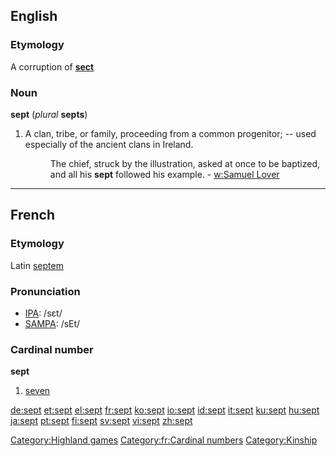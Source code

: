 {{webster}}
==English==
===Etymology===
A corruption of '''[[sect]]'''

===Noun===
'''sept''' (''plural'' '''septs''')

#A clan, tribe, or family, proceeding from a common progenitor; -- used especially of the ancient clans in Ireland.
#:The chief, struck by the illustration, asked at once to be baptized, and all his '''sept''' followed his example. - [[w:Samuel Lover]]

----
==French==
===Etymology===
Latin [[septem]]

===Pronunciation===
*[[w:IPA|IPA]]: /sɛt/
*[[w:SAMPA|SAMPA]]: /sEt/

===Cardinal number===
'''sept'''

#[[seven]]

[[Category:Highland games]]
[[Category:fr:Cardinal numbers]]
[[Category:Kinship]]

[[de:sept]]
[[et:sept]]
[[el:sept]]
[[fr:sept]]
[[ko:sept]]
[[io:sept]]
[[id:sept]]
[[it:sept]]
[[ku:sept]]
[[hu:sept]]
[[ja:sept]]
[[pt:sept]]
[[fi:sept]]
[[sv:sept]]
[[vi:sept]]
[[zh:sept]]